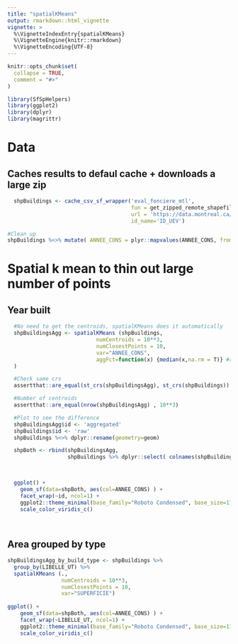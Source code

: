```yaml
---
title: "spatialKMeans"
output: rmarkdown::html_vignette
vignette: >
  %\VignetteIndexEntry{spatialKMeans}
  %\VignetteEngine{knitr::rmarkdown}
  %\VignetteEncoding{UTF-8}
---
```


```r
knitr::opts_chunk$set(
  collapse = TRUE,
  comment = "#>"
)
```

```r
library(SfSpHelpers)
library(ggplot2)
library(dplyr)
library(magrittr)
```

 
# Data 

## Caches results to defaul cache + downloads a large zip 
```r

  shpBuildings <- cache_csv_sf_wrapper('eval_fonciere_mtl', 
                                       fun = get_zipped_remote_shapefile,
                                       url = 'https://data.montreal.ca/dataset/4ad6baea-4d2c-460f-a8bf-5d000db498f7/resource/43c2cccf-a439-429b-a3c8-5d4ebce53e1b/download/uniteevaluationfonciere.zip',
                                       id_name='ID_UEV')

#Clean up 
shpBuildings %<>% mutate( ANNEE_CONS = plyr::mapvalues(ANNEE_CONS, from=9999, to=NA) )

```

# Spatial k mean to thin out large number of points

## Year built
```r

  #No need to get the centroids, spatialKMeans does it automatically
  shpBuildingsAgg <- spatialKMeans (shpBuildings,
                            numCentroids = 10**3,
                            numClosestPoints = 10,
                            var="ANNEE_CONS",
                            aggFct=function(x) {median(x,na.rm = T)} #remove NAs since we introduced some in the chunk above
  )

  #Check same crs
  assertthat::are_equal(st_crs(shpBuildingsAgg), st_crs(shpBuildings))

  #Number of centroids
  assertthat::are_equal(nrow(shpBuildingsAgg) , 10**3)

  #Plot to see the difference
  shpBuildingsAgg$id <- 'aggregated'
  shpBuildings$id <- 'raw'
  shpBuildings %<>% dplyr::rename(geometry=geom)

  shpBoth <- rbind(shpBuildingsAgg,
                   shpBuildings %>% dplyr::select( colnames(shpBuildingsAgg)))

 

  ggplot() +
    geom_sf(data=shpBoth, aes(col=ANNEE_CONS) ) +
    facet_wrap(~id, ncol=1) + 
    ggplot2::theme_minimal(base_family="Roboto Condensed", base_size=11.5) +
    scale_color_viridis_c()

 

```

## Area grouped by type 
```r

shpBuildingsAgg_by_build_type <- shpBuildings %>% 
  group_by(LIBELLE_UT) %>% 
  spatialKMeans (.,
                 numCentroids = 10**3,
                 numClosestPoints = 10,
                 var="SUPERFICIE")
 
ggplot() +
    geom_sf(data=shpBoth, aes(col=ANNEE_CONS) ) +
    facet_wrap(~LIBELLE_UT, ncol=1) +
    ggplot2::theme_minimal(base_family="Roboto Condensed", base_size=11.5) +
    scale_color_viridis_c()

```


